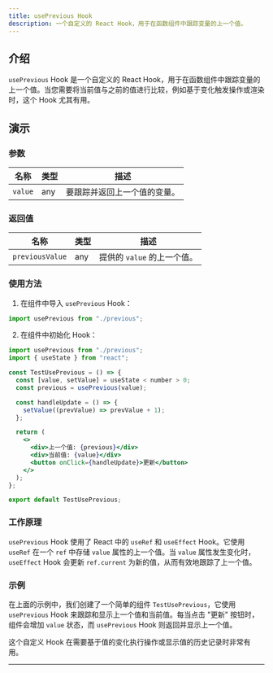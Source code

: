 ```yaml
---
title: usePrevious Hook
description: 一个自定义的 React Hook，用于在函数组件中跟踪变量的上一个值。
---
```



## 介绍

`usePrevious` Hook 是一个自定义的 React Hook，用于在函数组件中跟踪变量的上一个值。当您需要将当前值与之前的值进行比较，例如基于变化触发操作或渲染时，这个 Hook 尤其有用。

## 演示

<UsePrevious client:visible />

### 参数

| 名称    | 类型 | 描述                         |
| ------- | ---- | ---------------------------- |
| `value` | any  | 要跟踪并返回上一个值的变量。 |

### 返回值

| 名称            | 类型 | 描述                        |
| --------------- | ---- | --------------------------- |
| `previousValue` | any  | 提供的 `value` 的上一个值。 |

### 使用方法

1. 在组件中导入 `usePrevious` Hook：

```jsx
import usePrevious from "./previous";
```

2. 在组件中初始化 Hook：

```jsx
import usePrevious from "./previous";
import { useState } from "react";

const TestUsePrevious = () => {
  const [value, setValue] = useState < number > 0;
  const previous = usePrevious(value);

  const handleUpdate = () => {
    setValue((prevValue) => prevValue + 1);
  };

  return (
    <>
      <div>上一个值: {previous}</div>
      <div>当前值: {value}</div>
      <button onClick={handleUpdate}>更新</button>
    </>
  );
};

export default TestUsePrevious;
```

### 工作原理

`usePrevious` Hook 使用了 React 中的 `useRef` 和 `useEffect` Hook。它使用 `useRef` 在一个 `ref` 中存储 `value` 属性的上一个值。当 `value` 属性发生变化时，`useEffect` Hook 会更新 `ref.current` 为新的值，从而有效地跟踪了上一个值。

### 示例

在上面的示例中，我们创建了一个简单的组件 `TestUsePrevious`，它使用 `usePrevious` Hook 来跟踪和显示上一个值和当前值。每当点击 "更新" 按钮时，组件会增加 `value` 状态，而 `usePrevious` Hook 则返回并显示上一个值。

这个自定义 Hook 在需要基于值的变化执行操作或显示值的历史记录时非常有用。

---
